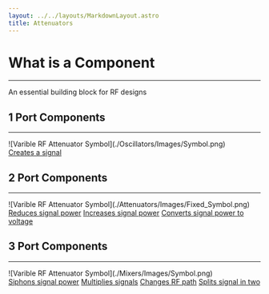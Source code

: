 ```yaml
---
layout: ../../layouts/MarkdownLayout.astro
title: Attenuators
---
```



# What is a Component

---

An essential building block for RF designs

## 1 Port Components

---

<div class="image_wrapper">
    ![Varible RF Attenuator Symbol](./Oscillators/Images/Symbol.png)
    <PlotWindow amplitude="65"></PlotWindow>
</div>


<div class="image_wrapper">
    <a href="/RF_Components/Oscillators/Oscillators/"><Feature title="Oscillators">Creates a signal</Feature></a>
</div>

## 2 Port Components

---

<div class="image_wrapper">
    <PlotWindow num_waves="4"></PlotWindow>
    ![Varible RF Attenuator Symbol](./Attenuators/Images/Fixed_Symbol.png)
    <PlotWindow amplitude="65"></PlotWindow>
</div>


<div class="image_wrapper">
    <a href="/RF_Components/Attenuators/Attenuators/"><Feature title="Attenuators">Reduces signal power</Feature></a>
    <a href="/RF_Components/Amplifiers/Amplifiers/"><Feature title="Amplifiers">Increases signal power</Feature></a>
    <a href="/RF_Components/Power_Detectors/Power_Detectors/"><Feature title="Power_Detectors">Converts signal power to voltage</Feature></a>
</div>

## 3 Port Components

---

<div class="image_wrapper">
    <PlotWindow num_waves="4"></PlotWindow>
    ![Varible RF Attenuator Symbol](./Mixers/Images/Symbol.png)
    <PlotWindow amplitude="65"></PlotWindow>
</div>
<div class="image_wrapper">
    <PlotWindow amplitude="65"></PlotWindow>
</div>

<div class="image_wrapper">
    <a href="/RF_Components/Couplers/Couplers/"><Feature title="Couplers">Siphons signal power</Feature></a>
    <a href="/RF_Components/Mixers/Mixers/"><Feature title="Mixers">Multiplies signals</Feature></a>
    <a href="/RF_Components/Switches/Switches/"><Feature title="Switches">Changes RF path</Feature></a>
    <a href="/RF_Components/Power_Dividers/Power_Dividers/"><Feature title="Power Dividers">Splits signal in two</Feature></a>
</div>

